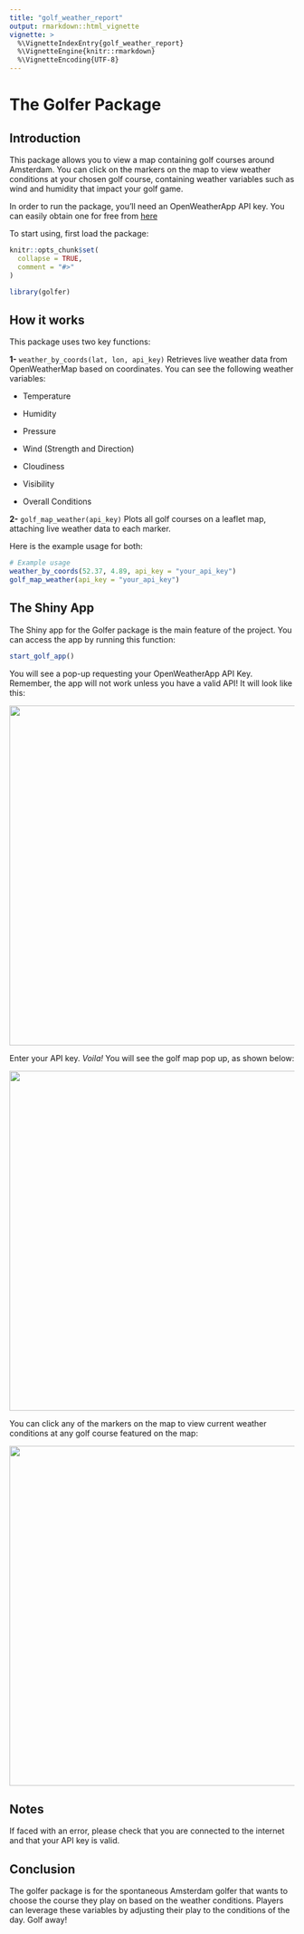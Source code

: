 ```yaml
---
title: "golf_weather_report"
output: rmarkdown::html_vignette
vignette: >
  %\VignetteIndexEntry{golf_weather_report}
  %\VignetteEngine{knitr::rmarkdown}
  %\VignetteEncoding{UTF-8}
---
```

# The Golfer Package

## Introduction

This package allows you to view a map containing golf courses around Amsterdam.
You can click on the markers on the map to view weather conditions at your chosen
golf course, containing weather variables such as wind and humidity that impact 
your golf game.

In order to run the package, you'll need an OpenWeatherApp API key. 
You can easily obtain one for free from [here](https://openweathermap.org/api)

To start using, first load the package:

```r
knitr::opts_chunk$set(
  collapse = TRUE,
  comment = "#>"
)
```

```r
library(golfer)
```

## How it works

This package uses two key functions:

**1-** `weather_by_coords(lat, lon, api_key)`
Retrieves live weather data from OpenWeatherMap based on coordinates. You can 
see the following weather variables:

- Temperature

- Humidity

- Pressure

- Wind (Strength and Direction)

- Cloudiness

- Visibility

- Overall Conditions

**2-** `golf_map_weather(api_key)`
Plots all golf courses on a leaflet map, attaching live weather data to each 
marker.

Here is the example usage for both:

```r
# Example usage
weather_by_coords(52.37, 4.89, api_key = "your_api_key")
golf_map_weather(api_key = "your_api_key")
```

## The Shiny App

The Shiny app for the Golfer package is the main feature of the project.
You can access the app by running this function:

```r
start_golf_app()
```

You will see a pop-up requesting your OpenWeatherApp API Key. Remember, the
app will not work unless you have a valid API! It will look like this:

<img src="Vignette Screenshots/shiny_one.png" width="600"/>

Enter your API key. *Voila!* You will see the golf map pop up, as shown below:

<img src="Vignette Screenshots/shiny_two.png" width="600"/>

You can click any of the markers on the map to view current weather conditions
at any golf course featured on the map:

<img src="Vignette Screenshots/shiny_three.png" width="600"/>

## Notes

If faced with an error, please check that you are connected to the internet and
that your API key is valid.

## Conclusion

The golfer package is for the spontaneous Amsterdam golfer that wants to choose
the course they play on based on the weather conditions. Players can leverage 
these variables by adjusting their play to the conditions of the day. Golf away!
